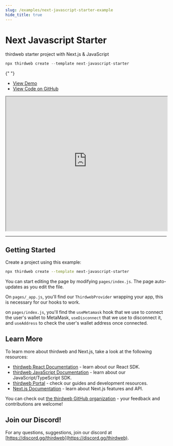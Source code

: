 ```yaml
---
slug: /examples/next-javascript-starter-example
hide_title: true
---
```


# Next Javascript Starter

thirdweb starter project with Next.js & JavaScript

```jsx
npx thirdweb create --template next-javascript-starter
```

{" "}
<ul>
  <li>
    <a href="https://next-javascript-starter.thirdweb-example.com">View Demo</a>
  </li>
  <li>
    <a href="https://github.com/thirdweb-example/next-javascript-starter">
      View Code on GitHub
    </a>
  </li>
</ul>

<iframe
  src="https://next-javascript-starter.thirdweb-example.com"
  title="next-javascript-starter"
  width="100%"
  height="420px"
  scrolling="yes"
  style={{
    marginBottom: 32,
    borderRadius: 16,
    border: "1px solid rgba(255,255,255,0.2)",
  }}
></iframe>

---

## Getting Started

Create a project using this example:

```bash
npx thirdweb create --template next-javascript-starter
```

You can start editing the page by modifying `pages/index.js`. The page auto-updates as you edit the file.

On `pages/_app.js`, you'll find our `ThirdwebProvider` wrapping your app, this is necessary for our hooks to work.

on `pages/index.js`, you'll find the `useMetamask` hook that we use to connect the user's wallet to MetaMask, `useDisconnect` that we use to disconnect it, and `useAddress` to check the user's wallet address once connected.

## Learn More

To learn more about thirdweb and Next.js, take a look at the following resources:

- [thirdweb React Documentation](https://docs.thirdweb.com/react) - learn about our React SDK.
- [thirdweb JavaScript Documentation](https://docs.thirdweb.com/react) - learn about our JavaScript/TypeScript SDK.
- [thirdweb Portal](https://docs.thirdweb.com/react) - check our guides and development resources.
- [Next.js Documentation](https://nextjs.org/docs) - learn about Next.js features and API.

You can check out [the thirdweb GitHub organization](https://github.com/thirdweb-dev) - your feedback and contributions are welcome!

## Join our Discord!

For any questions, suggestions, join our discord at [https://discord.gg/thirdweb](https://discord.gg/thirdweb).
